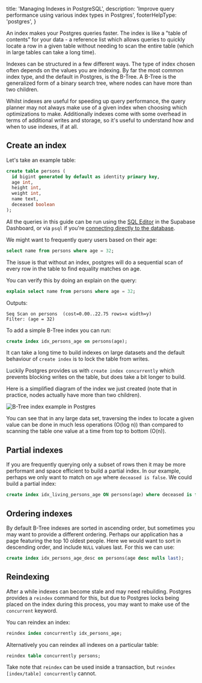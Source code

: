 
  title: 'Managing Indexes in PostgreSQL',
  description: 'Improve query performance using various index types in Postgres',
  footerHelpType: 'postgres',
}

An index makes your Postgres queries faster. The index is like a "table of contents" for your data - a reference list which allows queries to quickly locate a row in a given table without needing to scan the entire table (which in large tables can take a long time).

Indexes can be structured in a few different ways. The type of index chosen often depends on the values you are indexing. By far the most common index type, and the default in Postgres, is the B-Tree. A B-Tree is the generalized form of a binary search tree, where nodes can have more than two children.

Whilst indexes are useful for speeding up query performance, the query planner may not always make use of a given index when choosing which optimizations to make. Additionally indexes come with some overhead in terms of additional writes and storage, so it's useful to understand how and when to use indexes, if at all.

## Create an index

Let's take an example table:
```sql
create table persons (
  id bigint generated by default as identity primary key,
  age int,
  height int,
  weight int,
  name text,
  deceased boolean
);
```
<Admonition>

All the queries in this guide can be run using the [SQL Editor](https://app.supabase.com/project/_/sql) in the Supabase Dashboard, or via `psql` if you're [connecting directly to the database](/docs/guides/database/connecting-to-postgres#direct-connections).

</Admonition>

We might want to frequently query users based on their age:
```sql
select name from persons where age = 32;
```

The issue is that without an index, postgres will do a sequential scan of every row in the table to find equality matches on age.

You can verify this by doing an explain on the query:
```sql
explain select name from persons where age = 32;
```

Outputs:
```
Seq Scan on persons  (cost=0.00..22.75 rows=x width=y)
Filter: (age = 32)
```

To add a simple B-Tree index you can run:
```sql
create index idx_persons_age on persons(age);
```

<Admonition type="caution">

It can take a long time to build indexes on large datasets and the default behaviour of `create index` is to lock the table from writes.

Luckily Postgres provides us with `create index concurrently` which prevents blocking writes on the table, but does take a bit longer to build.

</Admonition>

Here is a simplified diagram of the index we just created (note that in practice, nodes actually have more than two children).

![B-Tree index example in Postgres](/docs/img/b-tree-example.png)

You can see that in any large data set, traversing the index to locate a given value can be done in much less operations (O(log n)) than compared to scanning the table one value at a time from top to bottom (O(n)).

## Partial indexes

If you are frequently querying only a subset of rows then it may be more performant and space efficient to build a partial index. In our example, perhaps we only want to match on `age` where `deceased is false`. We could build a partial index:

```sql
create index idx_living_persons_age ON persons(age) where deceased is false;
```

## Ordering indexes

By default B-Tree indexes are sorted in ascending order, but sometimes you may want to provide a different ordering. Perhaps our application has a page featuring the top 10 oldest people. Here we would want to sort in descending order, and include `NULL` values last. For this we can use:

```sql
create index idx_persons_age_desc on persons(age desc nulls last);
```

## Reindexing

After a while indexes can become stale and may need rebuilding. Postgres provides a `reindex` command for this, but due to Postgres locks being placed on the index during this process, you may want to make use of the `concurrent` keyword.

You can reindex an index:

```sql
reindex index concurrently idx_persons_age;
```

Alternatively you can reindex all indexes on a particular table:

```sql
reindex table concurrently persons;
```

Take note that `reindex` can be used inside a transaction, but `reindex [index/table] concurrently` cannot.

